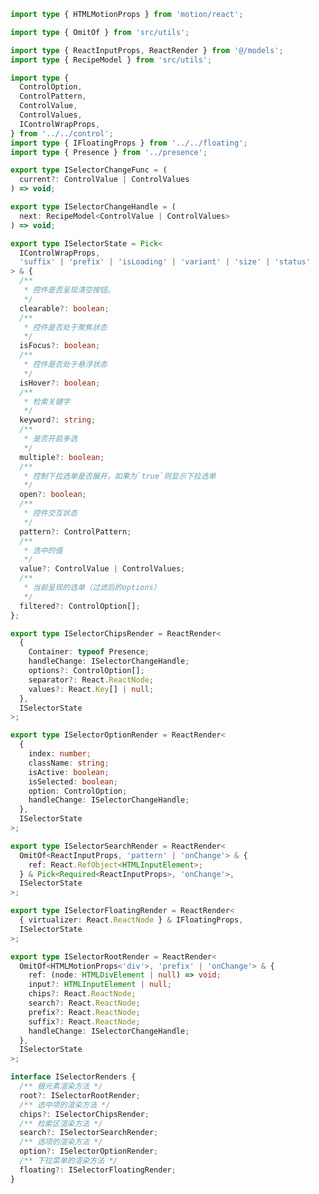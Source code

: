 ```ts pure
import type { HTMLMotionProps } from 'motion/react';

import type { OmitOf } from 'src/utils';

import type { ReactInputProps, ReactRender } from '@/models';
import type { RecipeModel } from 'src/utils';

import type {
  ControlOption,
  ControlPattern,
  ControlValue,
  ControlValues,
  IControlWrapProps,
} from '../../control';
import type { IFloatingProps } from '../../floating';
import type { Presence } from '../presence';

export type ISelectorChangeFunc = (
  current?: ControlValue | ControlValues
) => void;

export type ISelectorChangeHandle = (
  next: RecipeModel<ControlValue | ControlValues>
) => void;

export type ISelectorState = Pick<
  IControlWrapProps,
  'suffix' | 'prefix' | 'isLoading' | 'variant' | 'size' | 'status'
> & {
  /**
   * 控件是否呈现清空按钮。
   */
  clearable?: boolean;
  /**
   * 控件是否处于聚焦状态
   */
  isFocus?: boolean;
  /**
   * 控件是否处于悬浮状态
   */
  isHover?: boolean;
  /**
   * 检索关键字
   */
  keyword?: string;
  /**
   * 是否开启多选
   */
  multiple?: boolean;
  /**
   * 控制下拉选单是否展开，如果为`true`则显示下拉选单
   */
  open?: boolean;
  /**
   * 控件交互状态
   */
  pattern?: ControlPattern;
  /**
   * 选中的值
   */
  value?: ControlValue | ControlValues;
  /**
   * 当前呈现的选单（过滤后的options）
   */
  filtered?: ControlOption[];
};

export type ISelectorChipsRender = ReactRender<
  {
    Container: typeof Presence;
    handleChange: ISelectorChangeHandle;
    options?: ControlOption[];
    separator?: React.ReactNode;
    values?: React.Key[] | null;
  },
  ISelectorState
>;

export type ISelectorOptionRender = ReactRender<
  {
    index: number;
    className: string;
    isActive: boolean;
    isSelected: boolean;
    option: ControlOption;
    handleChange: ISelectorChangeHandle;
  },
  ISelectorState
>;

export type ISelectorSearchRender = ReactRender<
  OmitOf<ReactInputProps, 'pattern' | 'onChange'> & {
    ref: React.RefObject<HTMLInputElement>;
  } & Pick<Required<ReactInputProps>, 'onChange'>,
  ISelectorState
>;

export type ISelectorFloatingRender = ReactRender<
  { virtualizer: React.ReactNode } & IFloatingProps,
  ISelectorState
>;

export type ISelectorRootRender = ReactRender<
  OmitOf<HTMLMotionProps<'div'>, 'prefix' | 'onChange'> & {
    ref: (node: HTMLDivElement | null) => void;
    input?: HTMLInputElement | null;
    chips?: React.ReactNode;
    search?: React.ReactNode;
    prefix?: React.ReactNode;
    suffix?: React.ReactNode;
    handleChange: ISelectorChangeHandle;
  },
  ISelectorState
>;

interface ISelectorRenders {
  /** 根元素渲染方法 */
  root?: ISelectorRootRender;
  /** 选中项的渲染方法 */
  chips?: ISelectorChipsRender;
  /** 检索区渲染方法 */
  search?: ISelectorSearchRender;
  /** 选项的渲染方法 */
  option?: ISelectorOptionRender;
  /** 下拉菜单的渲染方法 */
  floating?: ISelectorFloatingRender;
}
```